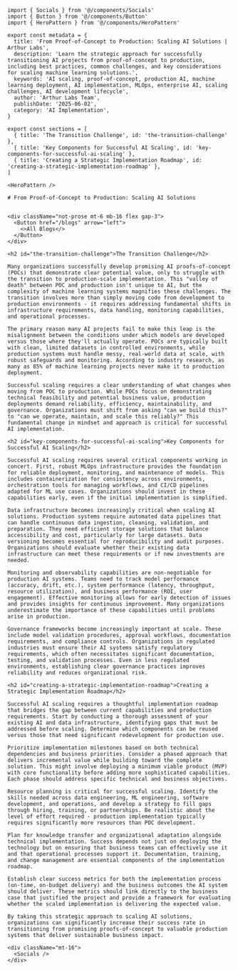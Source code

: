 ```mdx
import { Socials } from '@/components/Socials'
import { Button } from '@/components/Button'
import { HeroPattern } from '@/components/HeroPattern'

export const metadata = {
  title: 'From Proof-of-Concept to Production: Scaling AI Solutions | Arthur Labs',
  description: 'Learn the strategic approach for successfully transitioning AI projects from proof-of-concept to production, including best practices, common challenges, and key considerations for scaling machine learning solutions.',
  keywords: 'AI scaling, proof-of-concept, production AI, machine learning deployment, AI implementation, MLOps, enterprise AI, scaling challenges, AI development lifecycle',
  author: 'Arthur Labs Team',
  publishDate: '2025-06-02',
  category: 'AI Implementation',
}

export const sections = [
  { title: 'The Transition Challenge', id: 'the-transition-challenge' },
  { title: 'Key Components for Successful AI Scaling', id: 'key-components-for-successful-ai-scaling' },
  { title: 'Creating a Strategic Implementation Roadmap', id: 'creating-a-strategic-implementation-roadmap' },
]

<HeroPattern />

# From Proof-of-Concept to Production: Scaling AI Solutions


<div className="not-prose mt-6 mb-16 flex gap-3">
  <Button href="/blogs" arrow="left">
    <>All Blogs</>
  </Button>
</div>

<h2 id="the-transition-challenge">The Transition Challenge</h2>

Many organizations successfully develop promising AI proofs-of-concept (POCs) that demonstrate clear potential value, only to struggle with the transition to production-scale implementation. This "valley of death" between POC and production isn't unique to AI, but the complexity of machine learning systems magnifies these challenges. The transition involves more than simply moving code from development to production environments - it requires addressing fundamental shifts in infrastructure requirements, data handling, monitoring capabilities, and operational processes.

The primary reason many AI projects fail to make this leap is the misalignment between the conditions under which models are developed versus those where they'll actually operate. POCs are typically built with clean, limited datasets in controlled environments, while production systems must handle messy, real-world data at scale, with robust safeguards and monitoring. According to industry research, as many as 85% of machine learning projects never make it to production deployment.

Successful scaling requires a clear understanding of what changes when moving from POC to production. While POCs focus on demonstrating technical feasibility and potential business value, production deployments demand reliability, efficiency, maintainability, and governance. Organizations must shift from asking "can we build this?" to "can we operate, maintain, and scale this reliably?" This fundamental change in mindset and approach is critical for successful AI implementation.

<h2 id="key-components-for-successful-ai-scaling">Key Components for Successful AI Scaling</h2>

Successful AI scaling requires several critical components working in concert. First, robust MLOps infrastructure provides the foundation for reliable deployment, monitoring, and maintenance of models. This includes containerization for consistency across environments, orchestration tools for managing workflows, and CI/CD pipelines adapted for ML use cases. Organizations should invest in these capabilities early, even if the initial implementation is simplified.

Data infrastructure becomes increasingly critical when scaling AI solutions. Production systems require automated data pipelines that can handle continuous data ingestion, cleaning, validation, and preparation. They need efficient storage solutions that balance accessibility and cost, particularly for large datasets. Data versioning becomes essential for reproducibility and audit purposes. Organizations should evaluate whether their existing data infrastructure can meet these requirements or if new investments are needed.

Monitoring and observability capabilities are non-negotiable for production AI systems. Teams need to track model performance (accuracy, drift, etc.), system performance (latency, throughput, resource utilization), and business performance (ROI, user engagement). Effective monitoring allows for early detection of issues and provides insights for continuous improvement. Many organizations underestimate the importance of these capabilities until problems arise in production.

Governance frameworks become increasingly important at scale. These include model validation procedures, approval workflows, documentation requirements, and compliance controls. Organizations in regulated industries must ensure their AI systems satisfy regulatory requirements, which often necessitates significant documentation, testing, and validation processes. Even in less regulated environments, establishing clear governance practices improves reliability and reduces organizational risk.

<h2 id="creating-a-strategic-implementation-roadmap">Creating a Strategic Implementation Roadmap</h2>

Successful AI scaling requires a thoughtful implementation roadmap that bridges the gap between current capabilities and production requirements. Start by conducting a thorough assessment of your existing AI and data infrastructure, identifying gaps that must be addressed before scaling. Determine which components can be reused versus those that need significant redevelopment for production use.

Prioritize implementation milestones based on both technical dependencies and business priorities. Consider a phased approach that delivers incremental value while building toward the complete solution. This might involve deploying a minimum viable product (MVP) with core functionality before adding more sophisticated capabilities. Each phase should address specific technical and business objectives.

Resource planning is critical for successful scaling. Identify the skills needed across data engineering, ML engineering, software development, and operations, and develop a strategy to fill gaps through hiring, training, or partnerships. Be realistic about the level of effort required - production implementation typically requires significantly more resources than POC development.

Plan for knowledge transfer and organizational adaptation alongside technical implementation. Success depends not just on deploying the technology but on ensuring that business teams can effectively use it and that operational processes support it. Documentation, training, and change management are essential components of the implementation roadmap.

Establish clear success metrics for both the implementation process (on-time, on-budget delivery) and the business outcomes the AI system should deliver. These metrics should link directly to the business case that justified the project and provide a framework for evaluating whether the scaled implementation is delivering the expected value.

By taking this strategic approach to scaling AI solutions, organizations can significantly increase their success rate in transitioning from promising proofs-of-concept to valuable production systems that deliver sustainable business impact.

<div className="mt-16">
  <Socials />
</div>
```